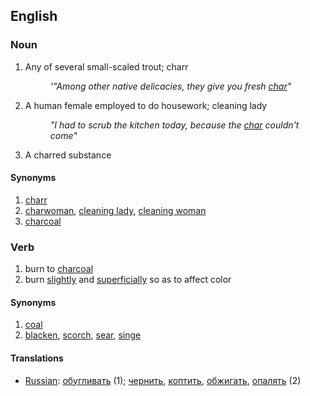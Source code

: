 ==English==

===Noun===
#Any of several small-scaled trout; charr
#: '''"Among other native delicacies, they give you fresh [[char]]"''
#A human female employed to do housework; cleaning lady
#:''"I had to scrub the kitchen today, because the [[char]] couldn't come"''
#A charred substance

====Synonyms====
#[[charr]]
#[[charwoman]], [[cleaning lady]], [[cleaning woman]]
#[[charcoal]]

===Verb===
#burn to [[charcoal]]
#burn [[slightly]] and [[superficially]] so as to affect color

====Synonyms====
#[[coal]]
#[[blacken]], [[scorch]], [[sear]], [[singe]]

====Translations====
*[[Russian]]: [[обугливать]] (1); [[чернить]], [[коптить]], [[обжигать]], [[опалять]] (2)